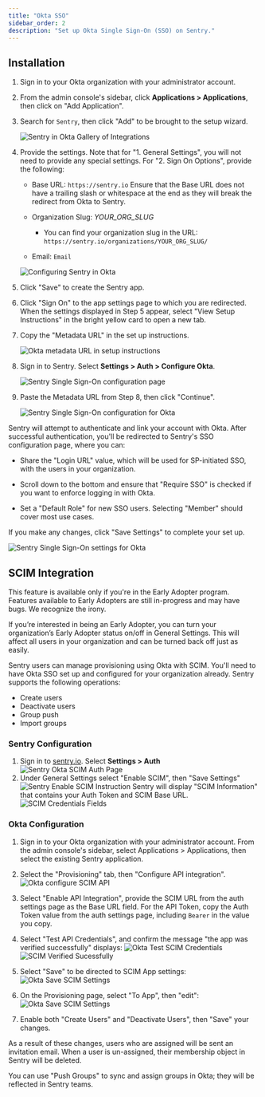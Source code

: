 ```yaml
---
title: "Okta SSO"
sidebar_order: 2
description: "Set up Okta Single Sign-On (SSO) on Sentry."
---
```


## Installation

1. Sign in to your Okta organization with your administrator account.

1. From the admin console's sidebar, click **Applications > Applications**, then click on "Add Application".

1. Search for `Sentry`, then click "Add" to be brought to the setup wizard.

   ![Sentry in Okta Gallery of Integrations](okta-gallery.png)

1. Provide the settings. Note that for "1. General Settings", you will not need to provide any special settings. For "2. Sign On Options", provide the following:

   - Base URL: `https://sentry.io` <Alert level="warning">Ensure that the Base URL does not have a trailing slash or whitespace at the end as they will break the redirect from Okta to Sentry.</Alert>

   - Organization Slug: *YOUR_ORG_SLUG*

      - You can find your organization slug in the URL: `https://sentry.io/organizations/YOUR_ORG_SLUG/`

   - Email: `Email`

   ![Configuring Sentry in Okta](okta-settings-for-sentry.png)

1. Click "Save" to create the Sentry app.

1. Click "Sign On" to the app settings page to which you are redirected. When the settings displayed in Step 5 appear, select "View Setup Instructions" in the bright yellow card to open a new tab.

1. Copy the "Metadata URL" in the set up instructions.

   ![Okta metadata URL in setup instructions](okta-setup-instructions-page.png)

1. Sign in to Sentry. Select **Settings > Auth > Configure Okta**.

   ![Sentry Single Sign-On configuration page](okta-sentry-sso-settings-page.png)

1. Paste the Metadata URL from Step 8, then click "Continue".

   ![Sentry Single Sign-On configuration for Okta](okta-sentry-settings-metadata-url.png)

Sentry will attempt to authenticate and link your account with Okta. After successful authentication, you'll be redirected to Sentry's SSO configuration page, where you can:

   - Share the "Login URL" value, which will be used for SP-initiated SSO, with the users in your organization.

   - Scroll down to the bottom and ensure that "Require SSO" is checked if you want to enforce logging in with Okta.

   - Set a "Default Role" for new SSO users. Selecting "Member" should cover most use cases.

If you make any changes, click "Save Settings" to complete your set up.

   ![Sentry Single Sign-On settings for Okta](okta-sentry-settings-for-okta.png)

## SCIM Integration
<Note>

This feature is available only if you're in the Early Adopter program. Features available to Early Adopters are still in-progress and may have bugs. We recognize the irony.

If you’re interested in being an Early Adopter, you can turn your organization’s Early Adopter status on/off in General Settings. This will affect all users in your organization and can be turned back off just as easily.

</Note>
Sentry users can manage provisioning using Okta with SCIM. You'll need to have Okta SSO set up and configured for your organization already. Sentry supports the following operations:

- Create users
- Deactivate users
- Group push
- Import groups

### Sentry Configuration

1. Sign in to [sentry.io](https://sentry.io). Select **Settings > Auth**
   ![Sentry Okta SCIM Auth Page](scim-settings-auth.png)
1. Under General Settings select "Enable SCIM", then "Save Settings"
   ![Sentry Enable SCIM Instruction](scim-enable-sentry.png)
Sentry will display "SCIM Information" that contains your Auth Token and SCIM Base URL.
   ![SCIM Credentials Fields](scim-sentry-fields.png)


### Okta Configuration

1. Sign in to your Okta organization with your administrator account. From the admin console's sidebar, select Applications > Applications, then select the existing Sentry application.

1. Select the "Provisioning" tab, then "Configure API integration".
   ![Okta configure SCIM API](scim-okta-configure.png)

1. Select "Enable API Integration", provide the SCIM URL from the auth settings page as the Base URL field. For the API Token, copy the Auth Token value from the auth settings page, including `Bearer` in the value you copy.

1. Select "Test API Credentials", and confirm the message "the app was verified successfully" displays:
   ![Okta Test SCIM Credentials](scim-okta-test.png)
   ![SCIM Verified Sucessfully](scim-okta-verified.png)

1. Select "Save" to be directed to SCIM App settings:
   ![Okta Save SCIM Settings](scim-okta-save.png)

1. On the Provisioning page, select "To App", then "edit":
   ![Okta Save SCIM Settings](scim-okta-edit.png)

1. Enable both "Create Users" and "Deactivate Users", then "Save" your changes.

As a result of these changes, users who are assigned will be sent an invitation email. When a user is un-assigned, their membership object in Sentry will be deleted.

You can use "Push Groups" to sync and assign groups in Okta; they will be reflected in Sentry teams.
